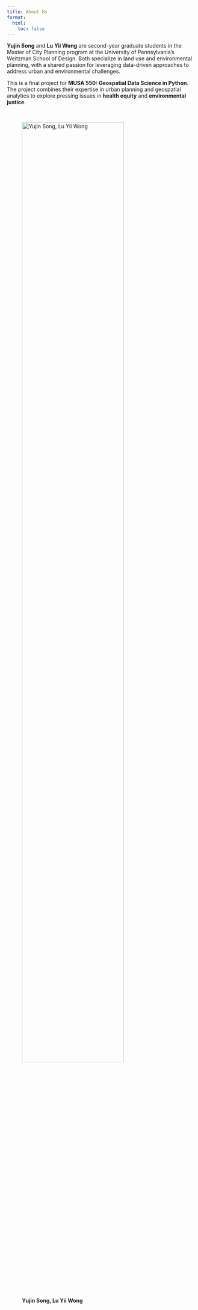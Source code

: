 ```yaml
---
title: About Us
format:
  html:
    toc: false
---
```


**Yujin Song** and **Lu Yii Wong** are second-year graduate students in the Master of City Planning program at the University of Pennsylvania’s Weitzman School of Design. Both specialize in land use and environmental planning, with a shared passion for leveraging data-driven approaches to address urban and environmental challenges.

This is a final project for **MUSA 550: Geospatial Data Science in Python**. The project combines their expertise in urban planning and geospatial analytics to explore pressing issues in **health equity** and **environmental justice**.

<br />

:::{.caption-centeralign}
![**Yujin Song, Lu Yii Wong**](images/profile.jpg){width=80%}

:::